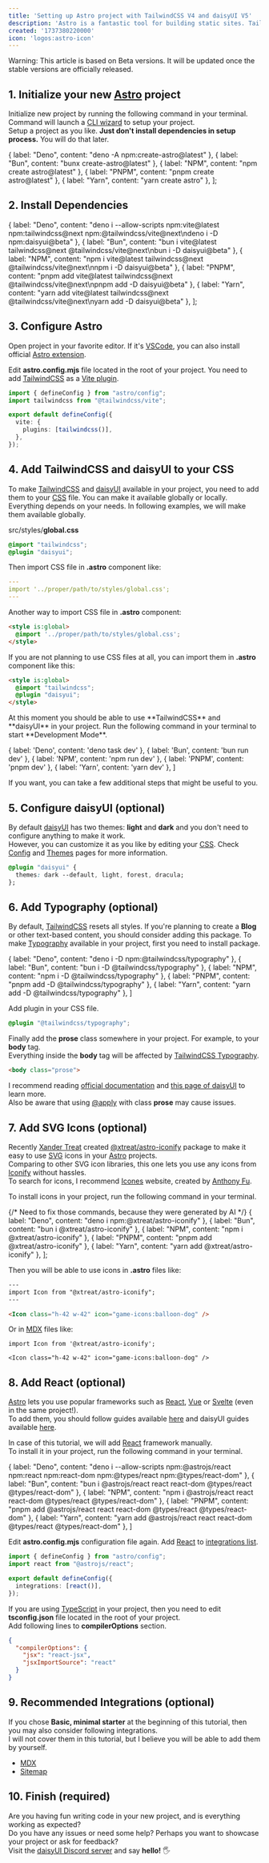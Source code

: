 ```yaml
---
title: 'Setting up Astro project with TailwindCSS V4 and daisyUI V5'
description: 'Astro is a fantastic tool for building static sites. TailwindCSS is a utility-first CSS framework that simplifies styling. daisyUI is a collection of ready-to-use components specifically designed for Tailwind CSS. The combination of these three popular tools provides an efficient and effective way to create beautiful websites. This article will guide you through the process of setting everything up.'
created: '1737380220000'
icon: 'logos:astro-icon'
---
```


<div role="alert" class="alert alert-warning alert-soft text-lg w-fit">
  <span>Warning: This article is based on Beta versions. It will be updated once the stable versions are officially released.</span>
</div>


<TabsSync />

## 1. Initialize your new [Astro](https://docs.astro.build/en/getting-started/) project

Initialize new project by running the following command in your terminal.  
Command will launch a [CLI wizard](https://docs.astro.build/en/install-and-setup/#install-from-the-cli-wizard) to setup your project.  
Setup a project as you like. **Just don't install dependencies in setup process.** You will do that later.

  { label: "Deno", content: "deno -A npm:create-astro@latest" },
  { label: "Bun", content: "bunx create-astro@latest" },
  { label: "NPM", content: "npm create astro@latest" },
  { label: "PNPM", content: "pnpm create astro@latest" },
  { label: "Yarn", content: "yarn create astro" },
];

<Tabs tabs={initialization} name="initialization" />

## 2. Install Dependencies

  { label: "Deno", content: "deno i --allow-scripts npm:vite@latest npm:tailwindcss@next npm:@tailwindcss/vite@next\ndeno i -D npm:daisyui@beta" },
  { label: "Bun", content: "bun i vite@latest tailwindcss@next @tailwindcss/vite@next\nbun i -D daisyui@beta" },
  { label: "NPM", content: "npm i vite@latest tailwindcss@next @tailwindcss/vite@next\nnpm i -D daisyui@beta" },
  { label: "PNPM", content: "pnpm add vite@latest tailwindcss@next @tailwindcss/vite@next\npnpm add -D daisyui@beta" },
  { label: "Yarn", content: "yarn add vite@latest tailwindcss@next @tailwindcss/vite@next\nyarn add -D daisyui@beta" },
];

<Tabs tabs={dependencies} name="dependencies" />

## 3. Configure Astro

Open project in your favorite editor. If it's [VSCode](https://code.visualstudio.com/), you can also install official [Astro extension](https://marketplace.visualstudio.com/items?itemName=astro-build.astro-vscode).

Edit **astro.config.mjs** file located in the root of your project. You need to add [TailwindCSS](https://tailwindcss.com/) as a [Vite plugin](https://docs.astro.build/en/recipes/add-yaml-support/).

```ts
import { defineConfig } from "astro/config";
import tailwindcss from "@tailwindcss/vite";

export default defineConfig({
  vite: {
    plugins: [tailwindcss()],
  },
});
```

## 4. Add TailwindCSS and daisyUI to your CSS

To make [TailwindCSS](https://tailwindcss.com/) and [daisyUI](daisyui.com) available in your project, you need to add them to your [CSS](https://developer.mozilla.org/en-US/docs/Web/CSS) file.
You can make it available globally or locally. Everything depends on your needs.
In following examples, we will make them available globally.

src/styles/**global.css**
```css
@import "tailwindcss";
@plugin "daisyui";
```

Then import CSS file in **.astro** component like:
```yaml
---
import '../proper/path/to/styles/global.css';
---
```

Another way to import CSS file in **.astro** component:

```html
<style is:global>
  @import '../proper/path/to/styles/global.css';
</style>
```

If you are not planning to use CSS files at all, you can import them in **.astro** component like this:

```html
<style is:global>
  @import "tailwindcss";
  @plugin "daisyui";
</style>
```

<PseudoCard icon="game-icons:coronation" title="YOU DID IT!">
  At this moment you should be able to use **TailwindCSS** and **daisyUI** in your project.  
  Run the following command in your terminal to start **Development Mode**.
</PseudoCard>

  { label: 'Deno', content: 'deno task dev' },
  { label: 'Bun', content: 'bun run dev' },
  { label: 'NPM', content: 'npm run dev' },
  { label: 'PNPM', content: 'pnpm dev' },
  { label: 'Yarn', content: 'yarn dev' },
]

<Tabs tabs={run} name="run" />

If you want, you can take a few additional steps that might be useful to you.

## 5. Configure daisyUI (optional)

By default [daisyUI](daisyui.com) has two themes: **light** and **dark** and you don't need to configure anything to make it work.  
However, you can customize it as you like by editing your [CSS](https://developer.mozilla.org/en-US/docs/Web/CSS).
Check [Config](https://v5.daisyui.com/docs/config/) and [Themes](https://v5.daisyui.com/docs/themes/) pages for more information.

```css
@plugin "daisyui" {
  themes: dark --default, light, forest, dracula;
};
```

## 6. Add Typography (optional)

By default, [TailwindCSS](https://tailwindcss.com/) resets all styles. If you're planning to create a **Blog** or other text-based content, you should consider adding this package.
To make [Typography](https://tailwindcss-typography.vercel.app/) available in your project, first you need to install package.

  { label: "Deno", content: "deno i -D npm:@tailwindcss/typography" },
  { label: "Bun", content: "bun i -D @tailwindcss/typography" },
  { label: "NPM", content: "npm i -D @tailwindcss/typography" },
  { label: "PNPM", content: "pnpm add -D @tailwindcss/typography" },
  { label: "Yarn", content: "yarn add -D @tailwindcss/typography" },
]

<Tabs tabs={typography} name="typography" />

Add plugin in your CSS file.

```css
@plugin "@tailwindcss/typography";
```

Finally add the **prose** class somewhere in your project. For example, to your **body** tag.  
Everything inside the **body** tag will be affected by [TailwindCSS Typography](https://tailwindcss-typography.vercel.app/).

```html
<body class="prose">
```

I recommend reading [official documentation](https://github.com/tailwindlabs/tailwindcss-typography?tab=readme-ov-file#applying-a-type-scale) and [this page of daisyUI](https://v5.daisyui.com/docs/layout-and-typography/) to learn more.  
Also be aware that using [@apply](https://tailwindcss.com/docs/reusing-styles#extracting-classes-with-apply) with class **prose** may cause issues.

## 7. Add SVG Icons (optional)

Recently [Xander Treat](xtreat.dev) created [@xtreat/astro-iconify](https://www.npmjs.com/package/@xtreat/astro-iconify) package to make it easy to use [SVG](https://developer.mozilla.org/en-US/docs/Web/SVG) icons in your [Astro](https://astro.build/) projects.  
Comparing to other SVG icon libraries, this one lets you use any icons from [Iconify](https://iconify.design/) without hassles.  
To search for icons, I recommend [Icones](https://icones.js.org/) website, created by [Anthony Fu](https://antfu.me/).  

To install icons in your project, run the following command in your terminal.

{/* Need to fix those commands, because they were generated by AI */}
  { label: "Deno", content: "deno i npm:@xtreat/astro-iconify" },
  { label: "Bun", content: "bun i @xtreat/astro-iconify" },
  { label: "NPM", content: "npm i @xtreat/astro-iconify" },
  { label: "PNPM", content: "pnpm add @xtreat/astro-iconify" },
  { label: "Yarn", content: "yarn add @xtreat/astro-iconify" },
];

<Tabs tabs={icons} name="icons" />

Then you will be able to use icons in **.astro** files like:

```html
---
import Icon from "@xtreat/astro-iconify";
---

<Icon class="h-42 w-42" icon="game-icons:balloon-dog" />
```

Or in [MDX](https://docs.astro.build/en/guides/integrations-guide/mdx/) files like:

```tsx
import Icon from '@xtreat/astro-iconify';

<Icon class="h-42 w-42" icon="game-icons:balloon-dog" />
```

## 8. Add React (optional)

[Astro](https://astro.build/) lets you use popular frameworks such as [React](https://react.dev/), [Vue](https://vuejs.org/) or [Svelte](https://svelte.dev/) (even in the same project!).  
To add them, you should follow guides available [here](https://docs.astro.build/en/guides/integrations-guide/) and daisyUI guides available [here](https://v5.daisyui.com/docs/install/#framework-install-tutorials).

In case of this tutorial, we will add [React](https://react.dev/) framework manually.  
To install it in your project, run the following command in your terminal.

  { label: "Deno", content: "deno i --allow-scripts npm:@astrojs/react npm:react npm:react-dom npm:@types/react npm:@types/react-dom" },
  { label: "Bun", content: "bun i @astrojs/react react react-dom @types/react @types/react-dom" },
  { label: "NPM", content: "npm i @astrojs/react react react-dom @types/react @types/react-dom" },
  { label: "PNPM", content: "pnpm add @astrojs/react react react-dom @types/react @types/react-dom" },
  { label: "Yarn", content: "yarn add @astrojs/react react react-dom @types/react @types/react-dom" },
]

<Tabs tabs={react} name="react" />

Edit **astro.config.mjs** configuration file again. Add [React](https://react.dev/) to [integrations list](https://docs.astro.build/en/guides/integrations-guide/#manual-installation).

```ts
import { defineConfig } from "astro/config";
import react from "@astrojs/react";

export default defineConfig({
  integrations: [react()],
});
```

If you are using [TypeScript](https://www.typescriptlang.org/docs/) in your project, then you need to edit **tsconfig.json** file located in the root of your project.  
Add following lines to **compilerOptions** section.

```json
{
  "compilerOptions": {
    "jsx": "react-jsx",
    "jsxImportSource": "react"
  }
}
```

## 9. Recommended Integrations (optional)

If you chose **Basic, minimal starter** at the beginning of this tutorial, then you may also consider following integrations.  
I will not cover them in this tutorial, but I believe you will be able to add them by yourself.

- [MDX](https://docs.astro.build/en/guides/integrations-guide/mdx/)  
- [Sitemap](https://docs.astro.build/en/guides/integrations-guide/sitemap/)

## 10. Finish (required)

Are you having fun writing code in your new project, and is everything working as expected?  
Do you have any issues or need some help? Perhaps you want to showcase your project or ask for feedback?  
Visit the [daisyUI Discord server](https://discord.gg/c5ZZ5Pr9Gc) and say **hello!** 🖐
